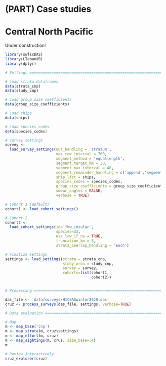# (PART) Case studies {-}

# Central North Pacific {#casestudies}

Under construction! 

```r
library(swfscDAS)
library(LTabundR)
library(dplyr)

# Settings =====================================================================

# Load strata dataframes
data(strata_cnp)
data(study_cnp)

# Load group size coefficients
data(group_size_coefficients)

# Load ships
data(ships)

# Load species codes
data(species_codes)

# Survey settings
survey <- 
  load_survey_settings(out_handling = 'stratum',
                       max_row_interval = 700,
                       segment_method = 'equallength',
                       segment_target_km = 30,
                       segment_max_interval = 48,
                       segment_remainder_handling = c('append','segment'),
                       ship_list = ships,
                       species_codes = species_codes,
                       group_size_coefficients = group_size_coefficients,
                       smear_angles = FALSE,
                       verbose = TRUE)

# Cohort 1 (default)
cohort1 <- load_cohort_settings()

# Cohort 2
cohort2 <- 
  load_cohort_settings(id='fkw_insular',
                       species=33,
                       use_low_if_na = TRUE,
                       truncation_km = 5,
                       strata_overlap_handling = 'each')

# Finalize settings
settings <- load_settings(strata = strata_cnp,
                          study_area = study_cnp,
                          survey = survey,
                          cohorts=list(cohort1,
                                       cohort2))


# Processing ===================================================================

das_file <- 'data/surveys/HICEASwinter2020.das'
cruz <- process_surveys(das_file, settings, verbose=TRUE)

# Data evaluation ==============================================================

# Map
m <- map_base('cnp') 
m <- map_strata(m, cruz$settings)
m <- map_effort(m, cruz)
m <- map_sightings(m, cruz, size_base=.4)
m 

# Review interactively
cruz_explorer(cruz)
```

